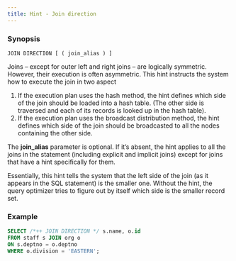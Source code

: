 ```yaml
---
title: Hint - Join direction
---
```



### Synopsis

`JOIN DIRECTION [ ( join_alias ) ]`

Joins – except for outer left and right joins – are logically symmetric. However, their execution is often asymmetric. This hint instructs the system how to execute the join in two aspect

1. If the execution plan uses the hash method, the hint defines which side of the join should be loaded into a hash table. (The other side is traversed and each of its records is looked up in the hash table).
1. If the execution plan uses the broadcast distribution method, the hint defines which side of the join should be broadcasted to all the nodes containing the other side.

The **join_alias** parameter is optional. If it’s absent, the hint applies to all the joins in the statement (including explicit and implicit joins) except for joins that have a hint specifically for them.

Essentially, this hint tells the system that the left side of the join (as it appears in the SQL statement) is the smaller one. Without the hint, the query optimizer tries to figure out by itself which side is the smaller record set.

### Example

```sql
SELECT /*++ JOIN DIRECTION */ s.name, o.id
FROM staff s JOIN org o
ON s.deptno = o.deptno
WHERE o.division = 'EASTERN';
```